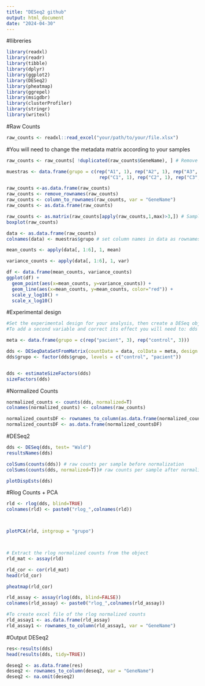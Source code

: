 ```yaml
---
title: "DESeq2 github"
output: html_document
date: "2024-04-30"
---
```


#llibreries

```r

library(readxl)
library(readr)
library(tibble)
library(dplyr)
library(ggplot2)
library(DESeq2)
library(pheatmap)
library(ggrepel)
library(msigdbr)
library(clusterProfiler)
library(stringr)
library(writexl)

```

#Raw Counts

```r

raw_counts <- readxl::read_excel("your/path/to/your/file.xlsx")

```

#You will need to change the metadata matrix according to your samples
```r
raw_counts <- raw_counts[ !duplicated(raw_counts$GeneName), ] # Remove duplicate genes

muestras <- data.frame(grupo = c(rep("A1", 1), rep("A2", 1), rep("A3", 1),
                                  rep("C1", 1), rep("C2", 1), rep("C3", 1)))

raw_counts <-as.data.frame(raw_counts)
raw_counts <- remove_rownames(raw_counts)
raw_counts <- column_to_rownames(raw_counts, var = "GeneName") 
raw_counts <- as.data.frame(raw_counts) 

raw_counts <- as.matrix(raw_counts[apply(raw_counts,1,max)>3,]) # Samples should have at least 2 reads
boxplot(raw_counts)

data <- as.data.frame(raw_counts)
colnames(data) <- muestras$grupo # set column names in data as rownames in meta
```


```r


mean_counts <- apply(data[, 1:6], 1, mean)

variance_counts <- apply(data[, 1:6], 1, var)

df <- data.frame(mean_counts, variance_counts)
ggplot(df) +
  geom_point(aes(x=mean_counts, y=variance_counts)) + 
  geom_line(aes(x=mean_counts, y=mean_counts, color="red")) +
  scale_y_log10() +
  scale_x_log10()

```



#Experimental design
```r

#Set the experimental design for your analysis, then create a DESeq object (dds).
#To add a second variable and correct its effect you will need to: dds <- DESeqDataSetFromMatrix(countData = data, colData = meta, design = ~ grupo + secondvariable) (the second variable will need to be added to the meta file containig the data to every sample).

meta <- data.frame(grupo = c(rep("pacient", 3), rep("control", 3)))

dds <- DESeqDataSetFromMatrix(countData = data, colData = meta, design = ~ grupo)
dds$grupo <- factor(dds$grupo, levels = c("control", "pacient"))


dds <- estimateSizeFactors(dds) 
sizeFactors(dds)
```

#Normalized Counts
```r
normalized_counts <- counts(dds, normalized=T)
colnames(normalized_counts) <- colnames(raw_counts)

normalized_countsDF <- rownames_to_column(as.data.frame(normalized_counts)) # To create an excel we need a data frame and to convert rownames to a column
normalized_countsDF <- as.data.frame(normalized_countsDF)

```

#DESeq2
```r
dds <- DESeq(dds, test= "Wald")
resultsNames(dds)

colSums(counts(dds)) # raw counts per sample before normalization
colSums(counts(dds, normalized=T))# raw counts per sample after normalization

plotDispEsts(dds)

```

#Rlog Counts + PCA
```r

rld <- rlog(dds, blind=TRUE) 
colnames(rld) <- paste0("rlog_",colnames(rld))



plotPCA(rld, intgroup = "grupo")



# Extract the rlog normalized counts from the object
rld_mat <- assay(rld)    

rld_cor <- cor(rld_mat)    
head(rld_cor)  

pheatmap(rld_cor) 

rld_assay <- assay(rlog(dds, blind=FALSE))
colnames(rld_assay) <- paste0("rlog_",colnames(rld_assay))

#To create excel file of the rlog normalized counts
rld_assay1 <- as.data.frame(rld_assay) 
rld_assay1 <- rownames_to_column(rld_assay1, var = "GeneName")


```

#Output DESeq2
```r

res<-results(dds)
head(results(dds, tidy=TRUE))

deseq2 <- as.data.frame(res)
deseq2 <- rownames_to_column(deseq2, var = "GeneName")
deseq2 <- na.omit(deseq2)


```

